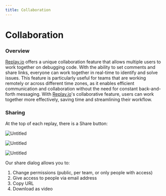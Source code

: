 ```yaml
---
title: Collaboration
---
```

# Collaboration

### Overview

[Replay.io](https://replay.io/) offers a unique collaboration feature that allows multiple users to work together on debugging code. With the ability to set comments and share links, everyone can work together in real-time to identify and solve issues. This feature is particularly useful for teams that are working remotely or across different time zones, as it enables efficient communication and collaboration without the need for constant back-and-forth messaging. With [Replay.io](https://replay.io/)'s collaborative feature, users can work together more effectively, saving time and streamlining their workflow.

### Sharing

At the top of each replay, there is a Share button:

![Untitled](/images/Untitled_pxmta.png)

![Untitled](/images/Untitled-1_yvpwr.png)

![Untitled](/images/Untitled-2_grlgp.png)

Our share dialog allows you to:

1. Change permissions (public, per team, or only people with access)
2. Give access to people via email address
3. Copy URL
4. Download as video